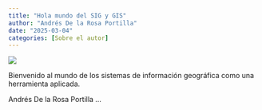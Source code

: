 ```yaml
---
title: "Hola mundo del SIG y GIS"
author: "Andrés De la Rosa Portilla"
date: "2025-03-04"
categories: [Sobre el autor]
---
```


![](images/SIG.png){fig-align="center"}

Bienvenido al mundo de los sistemas de información geográfica como una herramienta aplicada.

Andrés De la Rosa Portilla ...
